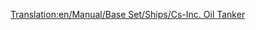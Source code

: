 [[Translation:en/Manual/Base Set/Ships/Cs-Inc. Oil Tanker]]

{{nl/Manual/Base Set/Ships/Schepen|Naam=Cs-Inc. olietanker
|Afbeelding=[[File:en/Manual/Base Set/Ships/OilTanker.png|Cs-Inc. olietanker]]
|Kosten=£33,511 ($67,022)
|Snelheid=40 km/h (25 mph)
|Onderhoudskosten=£2,050 ($4,100)
|Ontworpen=1968
|Levensduur=30
|Capaciteit=350,000 liters olie
|Omschrijving=De Cs-Inc. olietanker is een grote olietanker. Het kan meer olie transporteren dan zijn voorganger en kan varen op een hogere snelheid.
|Real-life=Fictief. Cs staat natuurlijk voor Chris Sawyer.
}}